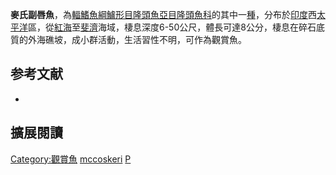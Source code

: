 {{Speciesbox
| image = 
| image_width = 250px
| status = LC
| status_system = IUCN3.1
| genus = Paracheilinus
| species = mccoskeri
| authority = [[Randall_&_Harmelin-Vivien|Randall & Harmelin-Vivien]], 1977
| synonyms = 
}}

'''麥氏副唇魚'''，為[[輻鰭魚綱|輻鰭魚綱]][[鱸形目|鱸形目]][[隆頭魚亞目|隆頭魚亞目]][[隆頭魚科|隆頭魚科]]的其中一[[種|種]]，分布於[[印度|印度]]西[[太平洋|太平洋]]區，從[[紅海|紅海]]至[[斐濟|斐濟]]海域，棲息深度6-50公尺，體長可達8公分，棲息在碎石底質的外海礁坡，成小群活動，生活習性不明，可作為觀賞魚。

==参考文献==
*{{FishBase_species|genus=Paracheilinus|species=mccoskeri|year=2013|month=8}}
== 擴展閱讀 ==
{{refbegin}}
{{wikispecies-inline|Paracheilinus mccoskeri|麥氏副唇魚}}
{{refend}}
{{Taxonbar|from=Q3133507}}

[[Category:觀賞魚|Category:觀賞魚]]
[[Category:副唇魚屬|mccoskeri]]
[[Category:1977年描述的魚類|P]]


{{鱸形目小作品}}